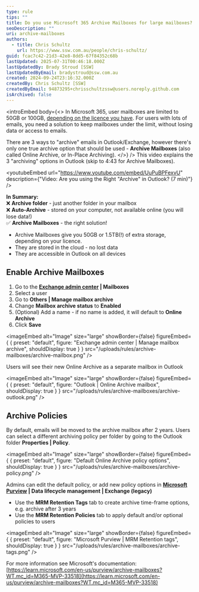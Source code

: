 ```yaml
---
type: rule
tips: ""
title: Do you use Microsoft 365 Archive Mailboxes for large mailboxes?
seoDescription: ""
uri: archive-mailboxes
authors:
  - title: Chris Schultz
    url: https://www.ssw.com.au/people/chris-schultz/
guid: fcac7c42-21d3-42e8-8dd5-67f84352c68b
lastUpdated: 2025-07-31T00:46:18.000Z
lastUpdatedBy: Brady Stroud [SSW]
lastUpdatedByEmail: bradystroud@ssw.com.au
created: 2024-09-24T23:16:32.000Z
createdBy: Chris Schultz [SSW]
createdByEmail: 94873295+chrisschultzssw@users.noreply.github.com
isArchived: false
---
```

<introEmbed
  body={<>
In Microsoft 365, user mailboxes are limited to 50GB or 100GB, [depending on the licence you have](https://learn.microsoft.com/en-us/office365/servicedescriptions/exchange-online-service-description/exchange-online-limits#storage-limits?WT.mc_id=M365-MVP-33518). For users with lots of emails, you need a solution to keep mailboxes under the limit, without losing data or access to emails.

There are 3 ways to "archive" emails in Outlook/Exchange, however there's only one true archive option that should be used - **Archive Mailboxes** (also called Online Archive, or In-Place Archiving).
  </>}
/>
This video explains the 3 "archiving" options in Outlook (skip to 4:43 for Archive Mailboxes).


<youtubeEmbed url="https://www.youtube.com/embed/UuPuBPFexvU" description={"Video: Are you using the Right \"Archive\" in Outlook? (7 min)"} />


**In Summary:**\
❌ **Archive folder** - just another folder in your mailbox\
❌ **Auto-Archive** - stored on your computer, not available online (you will lose data!)\
✅ **Archive Mailboxes** - the right solution!

* Archive Mailboxes give you 50GB or 1.5TB(!) of extra storage, depending on your licence.
* They are stored in the cloud - no lost data
* They are accessible in Outlook on all devices

## Enable Archive Mailboxes

1. Go to the **[Exchange admin center](https://admin.exchange.microsoft.com/) | Mailboxes**
2. Select a user
3. Go to **Others | Manage mailbox archive**
4. Change **Mailbox archive status** to **Enabled**
5. (Optional) Add a name - if no name is added, it will default to **Online Archive**
6. Click **Save**


<imageEmbed
  alt="Image"
  size="large"
  showBorder={false}
  figureEmbed={ {
    preset: "default",
    figure: "Exchange admin center | Manage mailbox archive",
    shouldDisplay: true
  } }
  src="/uploads/rules/archive-mailboxes/archive-mailbox.png"
/>


Users will see their new Online Archive as a separate mailbox in Outlook


<imageEmbed
  alt="Image"
  size="large"
  showBorder={false}
  figureEmbed={ {
    preset: "default",
    figure: "Outlook | Online Archive mailbox",
    shouldDisplay: true
  } }
  src="/uploads/rules/archive-mailboxes/archive-outlook.png"
/>


## Archive Policies

By default, emails will be moved to the archive mailbox after 2 years. Users can select a different archiving policy per folder by going to the Outlook folder **Properties | Policy**.


<imageEmbed
  alt="Image"
  size="large"
  showBorder={false}
  figureEmbed={ {
    preset: "default",
    figure: "Default Online Archive policy options",
    shouldDisplay: true
  } }
  src="/uploads/rules/archive-mailboxes/archive-policy.png"
/>


Admins can edit the default policy, or add new policy options in **[Microsoft Purview](https://compliance.microsoft.com/) | Data lifecycle management | Exchange (legacy)**

* Use the **MRM Retention Tags** tab to create archive time-frame options, e.g. archive after 3 years
* Use the **MRM Retention Policies** tab to apply default and/or optional policies to users


<imageEmbed
  alt="Image"
  size="large"
  showBorder={false}
  figureEmbed={ {
    preset: "default",
    figure: "Microsoft Purview | MRM Retention tags",
    shouldDisplay: true
  } }
  src="/uploads/rules/archive-mailboxes/archive-tags.png"
/>


For more information see Microsoft's documentation: [https://learn.microsoft.com/en-us/purview/archive-mailboxes?WT.mc_id=M365-MVP-33518](https://learn.microsoft.com/en-us/purview/archive-mailboxes?WT.mc_id=M365-MVP-33518)
